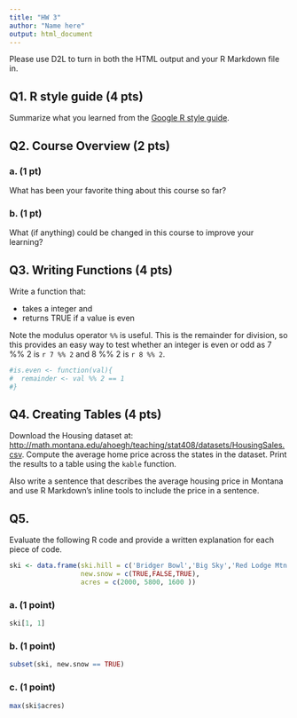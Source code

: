 ```yaml
---
title: "HW 3"
author: "Name here"
output: html_document
---
```


Please use D2L to turn in both the HTML output and your R Markdown file in.

## Q1. R style guide (4 pts)
Summarize what you learned from the [Google R style guide](https://google.github.io/styleguide/Rguide.xml).

## Q2. Course Overview (2 pts)

### a. (1 pt) 
What has been your favorite thing about this course so far?

### b. (1 pt) 
What (if anything) could be changed in this course to improve your learning?


## Q3. Writing Functions (4 pts)

Write a function that:

- takes a integer and 
- returns TRUE if a value is even 

Note the modulus operator `%%` is useful. This is the remainder for division, so this provides an easy way to test whether an integer is even or odd as 7 %% 2 is `r 7 %% 2` and 8 %% 2 is `r 8 %% 2`.
```r
#is.even <- function(val){
#  remainder <- val %% 2 == 1
#}
```


## Q4. Creating Tables (4 pts)

Download the Housing dataset at: [http://math.montana.edu/ahoegh/teaching/stat408/datasets/HousingSales.csv](http://math.montana.edu/ahoegh/teaching/stat408/datasets/HousingSales.csv). Compute the average home price across the states in the dataset. Print the results to a table using the `kable` function.

Also write a sentence that describes the average housing price in Montana and use R Markdown's inline tools to include the price in a sentence.

## Q5. 
Evaluate the following R code and provide a written explanation for each piece of code.

```r
ski <- data.frame(ski.hill = c('Bridger Bowl','Big Sky','Red Lodge Mtn'), 
                  new.snow = c(TRUE,FALSE,TRUE),
                  acres = c(2000, 5800, 1600 ))
```

### a. (1 point)
```r
ski[1, 1]
```
 
 \vfill
 \vfill
 
### b. (1 point)
```r
subset(ski, new.snow == TRUE)
```

\vfill
\vfill

### c. (1 point)
```r
max(ski$acres)
```

\vfill
\vfill

